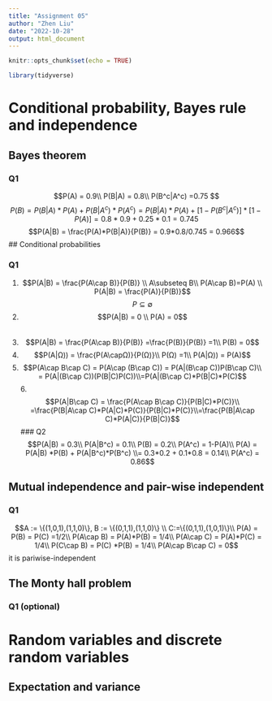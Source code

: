 ```yaml
---
title: "Assignment 05"
author: "Zhen Liu"
date: "2022-10-28"
output: html_document
---
```


```r
knitr::opts_chunk$set(echo = TRUE)
```

```r
library(tidyverse)

```

# Conditional probability, Bayes rule and independence

## Bayes theorem 

### Q1 

$$P(A) = 0.9\\
P(B|A) = 0.8\\
P(B^c|A^c) =0.75
$$
$$P(B) = P(B|A)*P(A) + P(B|A^c)*P(A^c)=P(B|A)*P(A) +[1-P(B^c|A^c)]*[1-P(A)] = 0.8*0.9+0.25*0.1 =0.745
$$
$$P(A|B) = \frac{P(A)*P(B|A)}{P(B)} = 0.9*0.8/0.745 = 0.966$$
## Conditional probabilities

### Q1

1. $$P(A|B) = \frac{P(A\cap B)}{P(B)} \\
A\subseteq B\\
P(A\cap B)=P(A) \\
P(A|B) = \frac{P(A)}{P(B)}$$
$$P\subseteq∅$$
2. $$P(A|B) = 0 \\ P(A) = 0$$  
3. $$P(A|B) = \frac{P(A\cap B)}{P(B)} =\frac{P(B)}{P(B)} =1\\
P(B) = 0$$
4. $$P(A|Ω)) = \frac{P(A\capΩ)}{P(Ω)}\\
P(Ω) =1\\
P(A|Ω)) = P(A)$$
5. $$P(A\cap B\cap C) = P(A\cap (B\cap C)) = P(A|(B\cap C))P(B\cap C)\\ = P(A|(B\cap C))(P(B|C)P(C))\\=P(A|(B\cap C)*P(B|C)*P(C)$$
6.$$P(A|B\cap C) = \frac{P(A\cap B\cap C)}{P(B|C)*P(C)}\\
=\frac{P(B|A\cap C)*P(A|C)*P(C)}{P(B|C)*P(C)}\\=\frac{P(B|A\cap C)*P(A|C)}{P(B|C)}$$
### Q2
$$P(A|B) = 0.3\\
P(A|B^c) = 0.1\\
P(B) = 0.2\\
P(A^c) = 1-P(A)\\
P(A) = P(A|B) *P(B) + P(A|B^c)*P(B^c) \\=
0.3*0.2 + 0.1*0.8 = 0.14\\
P(A^c) = 0.86$$

## Mutual independence and pair-wise independent
### Q1 

$$A := \{(1,0,1),(1,1,0)\}, B := \{(0,1,1),(1,1,0)\} \\ C:=\{(0,1,1),(1,0,1)\}\\
P(A) = P(B) = P(C) =1/2\\
P(A\cap B) = P(A)*P(B) = 1/4\\
P(A\cap C) = P(A)*P(C) = 1/4\\
P(C\cap B) = P(C) *P(B) = 1/4\\
P(A\cap B\cap C) = 0$$
it is pariwise-independent 

## The Monty hall problem
### Q1 (optional)

# Random variables and discrete random variables

## Expectation and variance 


